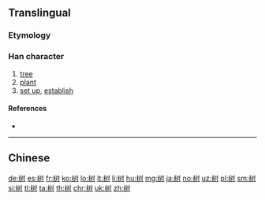 {{also|樹}}
==Translingual==
{{stroke order|strokes=9}}

===Etymology===
{{Han simp|樹|f=壴|t=又}}

===Han character===
{{Han char|rn=75|rad=木|as=05|sn=9|four=|canj=木水木戈 (DEDI)}}

# [[tree]]
# [[plant]]
# [[set up]], [[establish]]

====References====
* {{Han ref|kx=0521.121|hdz=21191.040|uh=6811|ud=26641}}

----

==Chinese==
{{zh-see|樹}}

[[de:树]]
[[es:树]]
[[fr:树]]
[[ko:树]]
[[lo:树]]
[[lt:树]]
[[li:树]]
[[hu:树]]
[[mg:树]]
[[ja:树]]
[[no:树]]
[[uz:树]]
[[pl:树]]
[[sm:树]]
[[si:树]]
[[tl:树]]
[[ta:树]]
[[th:树]]
[[chr:树]]
[[uk:树]]
[[zh:树]]